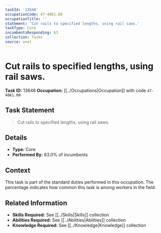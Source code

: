 ```yaml
---
taskId: '13648'
occupationCode: 47-4061.00
occupationTitle: ''
statement: 'Cut rails to specified lengths, using rail saws.'
taskType: Core
incumbentsResponding: 63
collection: Tasks
source: onet
---
```

# Cut rails to specified lengths, using rail saws.

**Task ID:** 13648
**Occupation:** [[../Occupations|Occupation]] with code `47-4061.00`

## Task Statement

> Cut rails to specified lengths, using rail saws.

## Details

- **Type:** Core
- **Performed By:** 63.0% of incumbents

## Context

This task is part of the standard duties performed in this occupation. The percentage indicates how common this task is among workers in the field.

## Related Information

- **Skills Required:** See [[../Skills|Skills]] collection
- **Abilities Required:** See [[../Abilities|Abilities]] collection
- **Knowledge Required:** See [[../Knowledge|Knowledge]] collection
